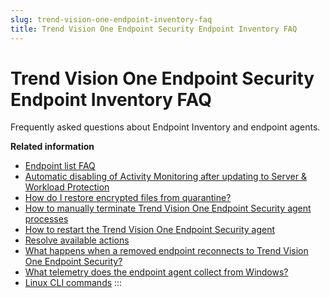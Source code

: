```yaml
---
slug: trend-vision-one-endpoint-inventory-faq
title: Trend Vision One Endpoint Security Endpoint Inventory FAQ
---
```

# Trend Vision One Endpoint Security Endpoint Inventory FAQ

Frequently asked questions about Endpoint Inventory and endpoint agents.

**Related information**

- [Endpoint list FAQ](endpoint-list-faq.md "Frequently asked questions about the Endpoint Inventory list, columns, and agent statuses.")
- [Automatic disabling of Activity Monitoring after updating to Server & Workload Protection](auto-disable-activity-monitoring.mdx)
- [How do I restore encrypted files from quarantine?](restore-encrypted-files-quarantine.md "Restore files encrypted and quarantined by the Trend Vision One Endpoint Security agent.")
- [How to manually terminate Trend Vision One Endpoint Security agent processes](manually-stop-agent-processes.md "Manually stop agent processes not halted when using an authorization token to terminate the program.")
- [How to restart the Trend Vision One Endpoint Security agent](restart-security-agent.md "Restart the agent after using an authorization token to terminate the program.")
- [Resolve available actions](resolve-available-actions.md "Troubleshoot and resolve the endpoint status that appears in Available Actions.")
- [What happens when a removed endpoint reconnects to Trend Vision One Endpoint Security?](removed-endpoint-reconnects-faq.mdx)
- [What telemetry does the endpoint agent collect from Windows?](what-telemetry-collect-windows.mdx)
- [Linux CLI commands](linux-cli-commands.md "Trend Vision One provides CLI commands when installing or uninstalling the Endpoint Basecamp XDR sensor and Linux endpoint sensor on a Linux endpoint.")
:::
